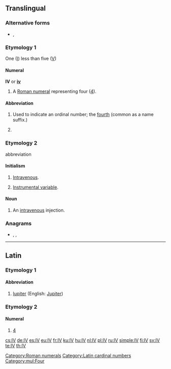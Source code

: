 {{also|iv|ív|-iv|-ív}}
{{see also|-iv}}
==Translingual==

===Alternative forms===
* {{l|mul|iv}}, {{l|mul|IIII}}

===Etymology 1===
One ([[I]]) less than five ([[V]])

====Numeral====
'''IV''' or '''[[iv]]'''

# A [[Roman numeral]] representing four ([[four|4]]).

====Abbreviation====
{{rfc-header|Abbreviation}}
{{head|en|abbreviation}}

# Used to indicate an ordinal number; the [[fourth]] (common as a name suffix.)
# {{lb|en|inorganic chemistry}} {{non-gloss definition|Specifying an oxidation state of 4}}

===Etymology 2===
abbreviation

====Initialism====
{{rfc-header|Initialism}}
{{head|en|initialism}}

# {{lb|en|medicine}} [[intravenous|Intravenous]].
# {{lb|en|statistics}} [[instrumental variable|Instrumental variable]].

====Noun====
{{en-noun}}

# {{lb|en|medicine}} An [[intravenous]] injection.

===Anagrams===
* {{l|en|V.I.}}, {{l|en|Vi}}, {{l|en|vi}}

[[Category:Roman numerals]]

----

==Latin==

===Etymology 1===

====Abbreviation====
{{rfc-header|Abbreviation}}
{{head|la|abbreviation}}

# [[Iupiter]] (English: [[Jupiter]])

===Etymology 2===

====Numeral====
{{head|la|numeral}}

# [[4]]
[[Category:Latin cardinal numbers]]
[[Category:mul:Four]]

[[cs:IV]]
[[de:IV]]
[[es:IV]]
[[eu:IV]]
[[fr:IV]]
[[ku:IV]]
[[hu:IV]]
[[nl:IV]]
[[pl:IV]]
[[ru:IV]]
[[simple:IV]]
[[fi:IV]]
[[sv:IV]]
[[te:IV]]
[[th:IV]]